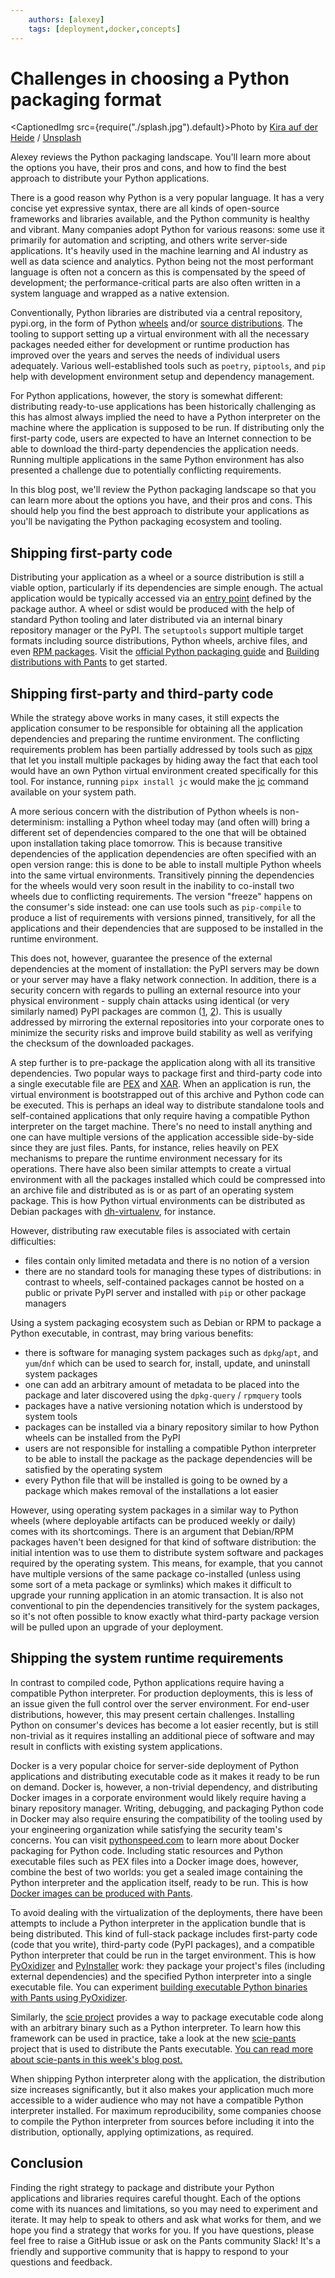 ```yaml
---
    authors: [alexey]
    tags: [deployment,docker,concepts]
---
```


# Challenges in choosing a Python packaging format

<CaptionedImg src={require("./splash.jpg").default}>Photo by [Kira auf der Heide](https://unsplash.com/@kadh?utm_source=ghost&utm_medium=referral&utm_campaign=api-credit) / [Unsplash](https://unsplash.com/?utm_source=ghost&utm_medium=referral&utm_campaign=api-credit)</CaptionedImg>

Alexey reviews the Python packaging landscape. You'll learn more about the options you have, their pros and cons, and how to find the best approach to distribute your Python applications.

<!--truncate-->

There is a good reason why Python is a very popular language. It has a very concise yet expressive syntax, there are all kinds of open-source frameworks and libraries available, and the Python community is healthy and vibrant. Many companies adopt Python for various reasons: some use it primarily for automation and scripting, and others write server-side applications. It's heavily used in the machine learning and AI industry as well as data science and analytics. Python being not the most performant language is often not a concern as this is compensated by the speed of development; the performance-critical parts are also often written in a system language and wrapped as a native extension.

Conventionally, Python libraries are distributed via a central repository, pypi.org, in the form of Python [wheels](https://packaging.python.org/en/latest/glossary/#term-Wheel) and/or [source distributions](https://packaging.python.org/en/latest/glossary/#term-Source-Distribution-or-sdist). The tooling to support setting up a virtual environment with all the necessary packages needed either for development or runtime production has improved over the years and serves the needs of individual users adequately. Various well-established tools such as `poetry`, `piptools`, and `pip` help with development environment setup and dependency management.

For Python applications, however, the story is somewhat different: distributing ready-to-use applications has been historically challenging as this has almost always implied the need to have a Python interpreter on the machine where the application is supposed to be run. If distributing only the first-party code, users are expected to have an Internet connection to be able to download the third-party dependencies the application needs. Running multiple applications in the same Python environment has also presented a challenge due to potentially conflicting requirements.

In this blog post, we'll review the Python packaging landscape so that you can learn more about the options you have, and their pros and cons. This should help you find the best approach to distribute your applications as you'll be navigating the Python packaging ecosystem and tooling.

## Shipping first-party code

Distributing your application as a wheel or a source distribution is still a viable option, particularly if its dependencies are simple enough. The actual application would be typically accessed via an [entry point](https://setuptools.pypa.io/en/latest/userguide/entry_point.html) defined by the package author. A wheel or sdist would be produced with the help of standard Python tooling and later distributed via an internal binary repository manager or the PyPI. The `setuptools` support multiple target formats including source distributions, Python wheels, archive files, and even [RPM packages](https://setuptools.pypa.io/en/latest/deprecated/distutils/builtdist.html#creating-rpm-packages). Visit the [official Python packaging guide](https://packaging.python.org/en/latest/tutorials/packaging-projects/) and [Building distributions with Pants](https://www.pantsbuild.org/docs/python-distributions) to get started.

## Shipping first-party and third-party code

While the strategy above works in many cases, it still expects the application consumer to be responsible for obtaining all the application dependencies and preparing the runtime environment. The conflicting requirements problem has been partially addressed by tools such as [pipx](https://pypa.github.io/pipx/) that let you install multiple packages by hiding away the fact that each tool would have an own Python virtual environment created specifically for this tool. For instance, running `pipx install jc` would make the [jc](https://github.com/kellyjonbrazil/jc) command available on your system path.

A more serious concern with the distribution of Python wheels is non-determinism: installing a Python wheel today may (and often will) bring a different set of dependencies compared to the one that will be obtained upon installation taking place tomorrow. This is because transitive dependencies of the application dependencies are often specified with an open version range: this is done to be able to install multiple Python wheels into the same virtual environments. Transitively pinning the dependencies for the wheels would very soon result in the inability to co-install two wheels due to conflicting requirements. The version "freeze" happens on the consumer's side instead: one can use tools such as `pip-compile` to produce a list of requirements with versions pinned, transitively, for all the applications and their dependencies that are supposed to be installed in the runtime environment.

This does not, however, guarantee the presence of the external dependencies at the moment of installation: the PyPI servers may be down or your server may have a flaky network connection. In addition, there is a security concern with regards to pulling an external resource into your physical environment - supply chain attacks using identical (or very similarly named) PyPI packages are common ([1](https://www.fortinet.com/blog/threat-research/supply-chain-attack-using-identical-pypi-packages-colorslib-httpslib-libhttps), [2](https://www.bitdefender.com/blog/hotforsecurity/supply-chain-attack-detected-in-pypi-library/)). This is usually addressed by mirroring the external repositories into your corporate ones to minimize the security risks and improve build stability as well as verifying the checksum of the downloaded packages.

A step further is to pre-package the application along with all its transitive dependencies. Two popular ways to package first and third-party code into a single executable file are [PEX](https://github.com/pantsbuild/pex) and [XAR](https://github.com/facebookincubator/xar). When an application is run, the virtual environment is bootstrapped out of this archive and Python code can be executed. This is perhaps an ideal way to distribute standalone tools and self-contained applications that only require having a compatible Python interpreter on the target machine. There's no need to install anything and one can have multiple versions of the application accessible side-by-side since they are just files. Pants, for instance, relies heavily on PEX mechanisms to prepare the runtime environment necessary for its operations. There have also been similar attempts to create a virtual environment with all the packages installed which could be compressed into an archive file and distributed as is or as part of an operating system package. This is how Python virtual environments can be distributed as Debian packages with [dh-virtualenv](https://github.com/spotify/dh-virtualenv), for instance.

However, distributing raw executable files is associated with certain difficulties:

- files contain only limited metadata and there is no notion of a version
- there are no standard tools for managing these types of distributions: in contrast to wheels, self-contained packages cannot be hosted on a public or private PyPI server and installed with `pip` or other package managers

Using a system packaging ecosystem such as Debian or RPM to package a Python executable, in contrast, may bring various benefits:

- there is software for managing system packages such as `dpkg`/`apt`, and `yum`/`dnf` which can be used to search for, install, update, and uninstall system packages
- one can add an arbitrary amount of metadata to be placed into the package and later discovered using the `dpkg-query` / `rpmquery` tools
- packages have a native versioning notation which is understood by system tools
- packages can be installed via a binary repository similar to how Python wheels can be installed from the PyPI
- users are not responsible for installing a compatible Python interpreter to be able to install the package as the package dependencies will be satisfied by the operating system
- every Python file that will be installed is going to be owned by a package which makes removal of the installations a lot easier

However, using operating system packages in a similar way to Python wheels (where deployable artifacts can be produced weekly or daily) comes with its shortcomings. There is an argument that Debian/RPM packages haven't been designed for that kind of software distribution: the initial intention was to use them to distribute system software and packages required by the operating system. This means, for example, that you cannot have multiple versions of the same package co-installed (unless using some sort of a meta package or symlinks) which makes it difficult to upgrade your running application in an atomic transaction. It is also not conventional to pin the dependencies transitively for the system packages, so it's not often possible to know exactly what third-party package version will be pulled upon an upgrade of your deployment.

## Shipping the system runtime requirements

In contrast to compiled code, Python applications require having a compatible Python interpreter. For production deployments, this is less of an issue given the full control over the server environment. For end-user distributions, however, this may present certain challenges. Installing Python on consumer's devices has become a lot easier recently, but is still non-trivial as it requires installing an additional piece of software and may result in conflicts with existing system applications.

Docker is a very popular choice for server-side deployment of Python applications and distributing executable code as it makes it ready to be run on demand. Docker is, however, a non-trivial dependency, and distributing Docker images in a corporate environment would likely require having a binary repository manager. Writing, debugging, and packaging Python code in Docker may also require ensuring the compatibility of the tooling used by your engineering organization while satisfying the security team's concerns. You can visit [pythonspeed.com](https://pythonspeed.com/docker/) to learn more about Docker packaging for Python code. Including static resources and Python executable files such as PEX files into a Docker image does, however, combine the best of two worlds: you get a sealed image containing the Python interpreter and the application itself, ready to be run. This is how [Docker images can be produced with Pants](https://www.pantsbuild.org/docs/docker).

To avoid dealing with the virtualization of the deployments, there have been attempts to include a Python interpreter in the application bundle that is being distributed. This kind of full-stack package includes first-party code (code that you write), third-party code (PyPI packages), and a compatible Python interpreter that could be run in the target environment. This is how [PyOxidizer](https://github.com/indygreg/PyOxidizer) and [PyInstaller](https://github.com/pyinstaller/pyinstaller) work: they package your project's files (including external dependencies) and the specified Python interpreter into a single executable file. You can experiment [building executable Python binaries with Pants using PyOxidizer](https://www.pantsbuild.org/docs/pyoxidizer).

Similarly, the [scie project](https://github.com/a-scie/jump) provides a way to package executable code along with an arbitrary binary such as a Python interpreter. To learn how this framework can be used in practice, take a look at the new [scie-pants](https://github.com/pantsbuild/scie-pants) project that is used to distribute the Pants executable. [You can read more about scie-pants in this week's blog post.](../2023-02-23-the-pants-launcher-binary-a-much-simpler-way-to-install-and-run-pants/index.md)

When shipping Python interpreter along with the application, the distribution size increases significantly, but it also makes your application much more accessible to a wider audience who may not have a compatible Python interpreter installed. For maximum reproducibility, some companies choose to compile the Python interpreter from sources before including it into the distribution, optionally, applying optimizations, as required.

## Conclusion

Finding the right strategy to package and distribute your Python applications and libraries requires careful thought. Each of the options come with its nuances and limitations, so you may need to experiment and iterate. It may help to speak to others and ask what works for them, and we hope you find a strategy that works for you. If you have questions, please feel free to raise a GitHub issue or ask on the Pants community Slack! It's a friendly and supportive community that is happy to respond to your questions and feedback.
